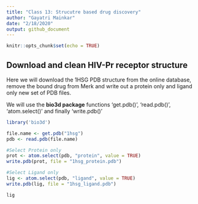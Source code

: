 ```yaml
---
title: "Class 13: Strucutre based drug discovery"
author: "Gayatri Mainkar"
date: "2/18/2020"
output: github_document
---
```


```r
knitr::opts_chunk$set(echo = TRUE)
```

## Download and clean HIV-Pr receptor structure

Here we will download the 1HSG PDB structure from the online database, remove the bound drug from Merk and write out a protein only and ligand only new set of PDB files.

We will use the **bio3d package** functions 'get.pdb()', 'read.pdb()', 'atom.select()' and finally 'write.pdb()'

```r
library('bio3d')

file.name <- get.pdb("1hsg")
pdb <- read.pdb(file.name)

#Select Protein only 
prot <- atom.select(pdb, "protein", value = TRUE)
write.pdb(prot, file = "1hsg_protein.pdb")

#Select Ligand only 
lig <- atom.select(pdb, "ligand", value = TRUE)
write.pdb(lig, file = "1hsg_ligand.pdb")
```

```r
lig
```

